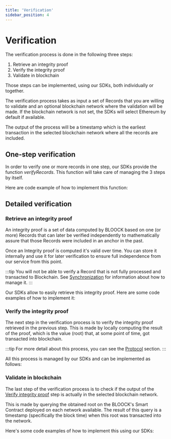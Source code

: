 ```yaml
---
title: 'Verification'
sidebar_position: 4
---
```



# Verification

The verification process is done in the following three steps:

1. Retrieve an integrity proof
2. Verify the integrity proof
3. Validate in blockchain

Those steps can be implemented, using our SDKs, both individually or together.

The verification process takes as input a set of Records that you are willing to validate and an optional blockchain network where the validation will be made. If the blockchain network is not set, the SDKs will select Ethereum by default if available.

The output of the process will be a timestamp which is the earliest transaction in the selected blockchain network where all the records are included.

## One-step verification

In order to verify one or more records in one step, our SDKs provide the function _verifyRecords_. This function will take care of managing the 3 steps by itself.

Here are code example of how to implement this function:


<SdkCodeBlock
  ts={VerifyRecordsJs}
  py={VerifyRecordsPy}
  java={VerifyRecordsJava}
  php={VerifyRecordsPhp}
  go={VerifyRecordsGo}
/>

## Detailed verification

### Retrieve an integrity proof

An integrity proof is a set of data computed by BLOOCK based on one (or more) Records that can later be verified independently to mathematically assure that those Records were included in an anchor in the past.

Once an Integrity proof is computed it's valid over time. You can store it internally and use it for later verification to ensure full independence from our service from this point.

:::tip
You will not be able to verify a Record that is not fully processed and transacted to Blockchain. See [Synchronization](./synchronization.mdx#synchronization) for information about how to manage it.
:::

Our SDKs allow to easily retrieve this integrity proof. Here are some code examples of how to implement it:


<SdkCodeBlock
  ts={GetProofJs}
  py={GetProofPy}
  java={GetProofJava}
  php={GetProofPhp}
  go={GetProofGo}
/>

### Verify the integrity proof

The next step in the verification process is to verify the integrity proof retrieved in the previous step. This is made by locally computing the result of the proof, which is the value (root) that, at some point of time, got transacted into blockchain.

:::tip
For more detail about this process, you can see the [Protocol](./../concepts/protocol.mdx#protocol-overview) section.
:::

All this process is managed by our SDKs and can be implemented as follows:


<SdkCodeBlock
  ts={VerifyProofJs}
  py={VerifyProofPy}
  java={VerifyProofJava}
  php={VerifyProofPhp}
  go={VerifyProofGo}
/>

### Validate in blockchain

The last step of the verification process is to check if the output of the [Verify integrity proof](./../concepts/integrity-proof-entity.mdx#integrity-proof-entity) step is actually in the selected blockchain network.

This is made by querying the obtained root on the BLOOCK's Smart Contract deployed on each network available. The result of this query is a timestamp (specifically the block time) when this root was transacted into the network.

Here's some code examples of how to implement this using our SDKs:


<SdkCodeBlock
  ts={VerifyRootJs}
  py={VerifyRootPy}
  java={VerifyRootJava}
  php={VerifyRootPhp}
  go={VerifyRootGo}
/>
